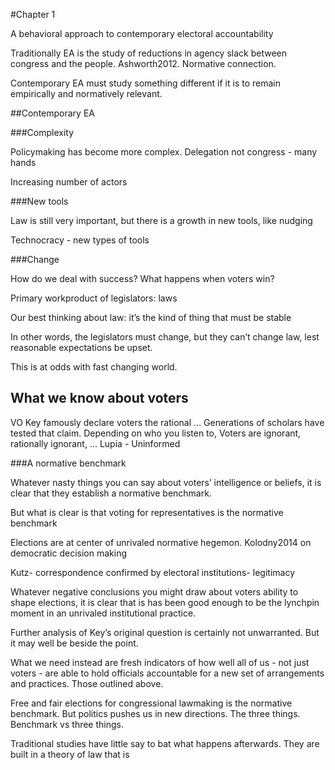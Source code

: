 #Chapter 1

A behavioral approach to contemporary electoral accountability 

Traditionally EA is the study of reductions in agency slack between congress and the people. Ashworth2012. Normative connection.

Contemporary EA must study something different if it is to remain empirically and normatively relevant. 

##Contemporary EA

###Complexity 

Policymaking has become more complex. Delegation not congress - many hands 

Increasing number of actors

###New tools 

Law is still very important, but there is a growth in new tools, like nudging  

Technocracy - new types of tools

###Change   

How do we deal with success? What happens when voters win? 

Primary workproduct of legislators: laws

Our best thinking about law: it’s the kind of thing that must be stable 

In other words, the legislators must change, but they can’t change law, lest reasonable expectations be upset. 

This is at odds with fast changing world. 

## What we know about voters

VO Key famously declare voters the rational … 
Generations of scholars have tested that claim. 
Depending on who you listen to, Voters are ignorant, rationally ignorant, …
Lupia - Uninformed 

###A normative benchmark

Whatever nasty things you can say about voters' intelligence or beliefs, it is clear that they establish a normative benchmark. 

But what is clear is that voting for representatives is the normative benchmark 

Elections are at center of unrivaled normative hegemon. Kolodny2014 on democratic decision making 

Kutz- correspondence confirmed by electoral institutions- legitimacy 

Whatever negative conclusions you might draw about voters ability to shape elections, it is clear that is has been good enough to be the lynchpin moment in an unrivaled institutional practice. 

Further analysis of Key’s original question is certainly not unwarranted. But it may well be beside the point.



What we need instead are fresh indicators of how well all of us - not just voters - are able to hold officials accountable for a new set of arrangements and practices. Those outlined above. 

Free and fair elections for congressional lawmaking is the normative benchmark. But politics pushes us in new directions. The three things. Benchmark vs three things. 

Traditional studies have little say to bat what happens afterwards. They are built in a theory of law that is 




